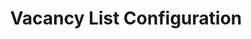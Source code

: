 ---
title: "Vacancy List Configuration"
openapiapi: "GET /{recruiting_customer_id}/vacancies/configuration/list"
sidebarTitle: "Vacancy List Configuration"
description: "This endpoint returns a list of vacancy configuration"
---